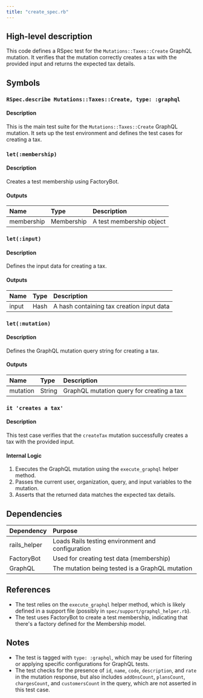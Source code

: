 ```yaml
---
title: "create_spec.rb"
---
```


## High-level description
This code defines a RSpec test for the `Mutations::Taxes::Create` GraphQL mutation. It verifies that the mutation correctly creates a tax with the provided input and returns the expected tax details.

## Symbols

### `RSpec.describe Mutations::Taxes::Create, type: :graphql`
#### Description
This is the main test suite for the `Mutations::Taxes::Create` GraphQL mutation. It sets up the test environment and defines the test cases for creating a tax.

### `let(:membership)`
#### Description
Creates a test membership using FactoryBot.

#### Outputs
| Name | Type | Description |
|:-----|:-----|:------------|
| membership | Membership | A test membership object |

### `let(:input)`
#### Description
Defines the input data for creating a tax.

#### Outputs
| Name | Type | Description |
|:-----|:-----|:------------|
| input | Hash | A hash containing tax creation input data |

### `let(:mutation)`
#### Description
Defines the GraphQL mutation query string for creating a tax.

#### Outputs
| Name | Type | Description |
|:-----|:-----|:------------|
| mutation | String | GraphQL mutation query for creating a tax |

### `it 'creates a tax'`
#### Description
This test case verifies that the `createTax` mutation successfully creates a tax with the provided input.

#### Internal Logic
1. Executes the GraphQL mutation using the `execute_graphql` helper method.
2. Passes the current user, organization, query, and input variables to the mutation.
3. Asserts that the returned data matches the expected tax details.

## Dependencies
| Dependency | Purpose |
|:-----------|:--------|
| rails_helper | Loads Rails testing environment and configuration |
| FactoryBot | Used for creating test data (membership) |
| GraphQL | The mutation being tested is a GraphQL mutation |

## References
- The test relies on the `execute_graphql` helper method, which is likely defined in a support file (possibly in `spec/support/graphql_helper.rb`).
- The test uses FactoryBot to create a test membership, indicating that there's a factory defined for the Membership model.

## Notes
- The test is tagged with `type: :graphql`, which may be used for filtering or applying specific configurations for GraphQL tests.
- The test checks for the presence of `id`, `name`, `code`, `description`, and `rate` in the mutation response, but also includes `addOnsCount`, `plansCount`, `chargesCount`, and `customersCount` in the query, which are not asserted in this test case.